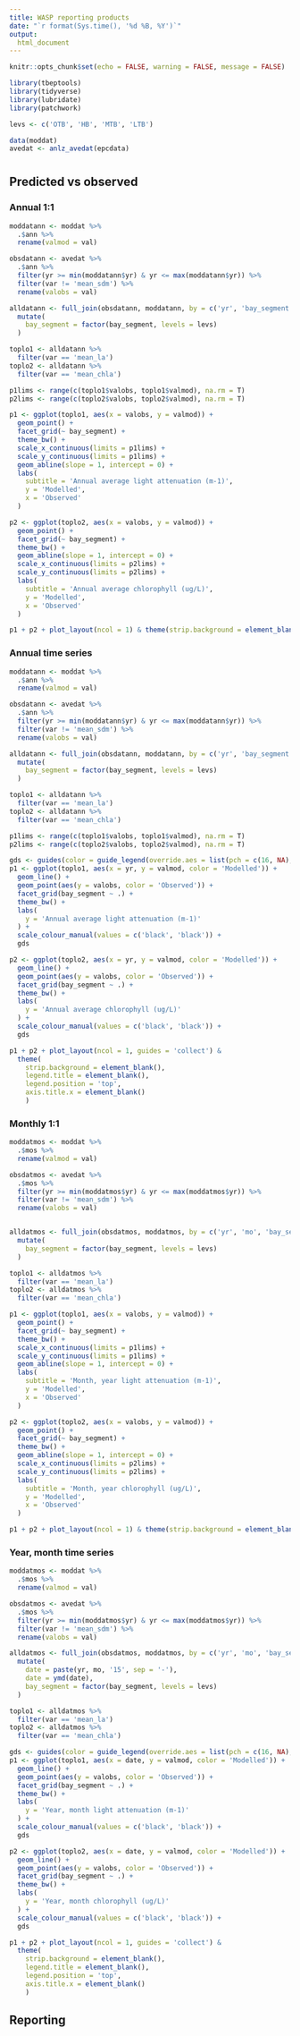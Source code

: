 ```yaml
---
title: WASP reporting products
date: "`r format(Sys.time(), '%d %B, %Y')`"
output: 
  html_document
---
```


```r
knitr::opts_chunk$set(echo = FALSE, warning = FALSE, message = FALSE)

library(tbeptools)
library(tidyverse)
library(lubridate)
library(patchwork)

levs <- c('OTB', 'HB', 'MTB', 'LTB')

data(moddat)
avedat <- anlz_avedat(epcdata)
```

# {.tabset}

## Predicted vs observed {.tabset .tabset-pills}

### Annual 1:1 

```r
moddatann <- moddat %>%
  .$ann %>% 
  rename(valmod = val)

obsdatann <- avedat %>%
  .$ann %>%
  filter(yr >= min(moddatann$yr) & yr <= max(moddatann$yr)) %>%
  filter(var != 'mean_sdm') %>% 
  rename(valobs = val)

alldatann <- full_join(obsdatann, moddatann, by = c('yr', 'bay_segment', 'var')) %>% 
  mutate(
    bay_segment = factor(bay_segment, levels = levs)
  )

toplo1 <- alldatann %>% 
  filter(var == 'mean_la')
toplo2 <- alldatann %>% 
  filter(var == 'mean_chla')

p1lims <- range(c(toplo1$valobs, toplo1$valmod), na.rm = T)
p2lims <- range(c(toplo2$valobs, toplo2$valmod), na.rm = T)

p1 <- ggplot(toplo1, aes(x = valobs, y = valmod)) + 
  geom_point() + 
  facet_grid(~ bay_segment) +
  theme_bw() + 
  scale_x_continuous(limits = p1lims) + 
  scale_y_continuous(limits = p1lims) +
  geom_abline(slope = 1, intercept = 0) +
  labs(
    subtitle = 'Annual average light attenuation (m-1)', 
    y = 'Modelled', 
    x = 'Observed'
  )

p2 <- ggplot(toplo2, aes(x = valobs, y = valmod)) + 
  geom_point() + 
  facet_grid(~ bay_segment) +
  theme_bw() + 
  geom_abline(slope = 1, intercept = 0) +
  scale_x_continuous(limits = p2lims) + 
  scale_y_continuous(limits = p2lims) +
  labs(
    subtitle = 'Annual average chlorophyll (ug/L)', 
    y = 'Modelled', 
    x = 'Observed'
  )

p1 + p2 + plot_layout(ncol = 1) & theme(strip.background = element_blank())
```

### Annual time series

```r
moddatann <- moddat %>%
  .$ann %>% 
  rename(valmod = val)

obsdatann <- avedat %>%
  .$ann %>%
  filter(yr >= min(moddatann$yr) & yr <= max(moddatann$yr)) %>%
  filter(var != 'mean_sdm') %>% 
  rename(valobs = val)

alldatann <- full_join(obsdatann, moddatann, by = c('yr', 'bay_segment', 'var')) %>% 
  mutate(
    bay_segment = factor(bay_segment, levels = levs)
  )

toplo1 <- alldatann %>% 
  filter(var == 'mean_la')
toplo2 <- alldatann %>% 
  filter(var == 'mean_chla')

p1lims <- range(c(toplo1$valobs, toplo1$valmod), na.rm = T)
p2lims <- range(c(toplo2$valobs, toplo2$valmod), na.rm = T)

gds <- guides(color = guide_legend(override.aes = list(pch = c(16, NA), linetype = c(NA, 1))))
p1 <- ggplot(toplo1, aes(x = yr, y = valmod, color = 'Modelled')) + 
  geom_line() + 
  geom_point(aes(y = valobs, color = 'Observed')) +
  facet_grid(bay_segment ~ .) +
  theme_bw() + 
  labs(
    y = 'Annual average light attenuation (m-1)'
  ) + 
  scale_colour_manual(values = c('black', 'black')) +
  gds

p2 <- ggplot(toplo2, aes(x = yr, y = valmod, color = 'Modelled')) + 
  geom_line() + 
  geom_point(aes(y = valobs, color = 'Observed')) +
  facet_grid(bay_segment ~ .) +
  theme_bw() + 
  labs(
    y = 'Annual average chlorophyll (ug/L)'
  ) + 
  scale_colour_manual(values = c('black', 'black')) + 
  gds

p1 + p2 + plot_layout(ncol = 1, guides = 'collect') & 
  theme(
    strip.background = element_blank(), 
    legend.title = element_blank(),
    legend.position = 'top', 
    axis.title.x = element_blank()
    )
```

### Monthly 1:1

```r
moddatmos <- moddat %>%
  .$mos %>% 
  rename(valmod = val)

obsdatmos <- avedat %>%
  .$mos %>%
  filter(yr >= min(moddatmos$yr) & yr <= max(moddatmos$yr)) %>%
  filter(var != 'mean_sdm') %>% 
  rename(valobs = val)


alldatmos <- full_join(obsdatmos, moddatmos, by = c('yr', 'mo', 'bay_segment', 'var')) %>% 
  mutate(
    bay_segment = factor(bay_segment, levels = levs)
  )

toplo1 <- alldatmos %>% 
  filter(var == 'mean_la')
toplo2 <- alldatmos %>% 
  filter(var == 'mean_chla')

p1 <- ggplot(toplo1, aes(x = valobs, y = valmod)) + 
  geom_point() + 
  facet_grid(~ bay_segment) +
  theme_bw() + 
  scale_x_continuous(limits = p1lims) + 
  scale_y_continuous(limits = p1lims) +
  geom_abline(slope = 1, intercept = 0) +
  labs(
    subtitle = 'Month, year light attenuation (m-1)', 
    y = 'Modelled', 
    x = 'Observed'
  )

p2 <- ggplot(toplo2, aes(x = valobs, y = valmod)) + 
  geom_point() + 
  facet_grid(~ bay_segment) +
  theme_bw() + 
  geom_abline(slope = 1, intercept = 0) +
  scale_x_continuous(limits = p2lims) + 
  scale_y_continuous(limits = p2lims) +
  labs(
    subtitle = 'Month, year chlorophyll (ug/L)', 
    y = 'Modelled', 
    x = 'Observed'
  )

p1 + p2 + plot_layout(ncol = 1) & theme(strip.background = element_blank())
```

### Year, month time series

```r
moddatmos <- moddat %>%
  .$mos %>% 
  rename(valmod = val)

obsdatmos <- avedat %>%
  .$mos %>%
  filter(yr >= min(moddatmos$yr) & yr <= max(moddatmos$yr)) %>%
  filter(var != 'mean_sdm') %>% 
  rename(valobs = val)

alldatmos <- full_join(obsdatmos, moddatmos, by = c('yr', 'mo', 'bay_segment', 'var')) %>% 
  mutate(
    date = paste(yr, mo, '15', sep = '-'),
    date = ymd(date),
    bay_segment = factor(bay_segment, levels = levs)
  )

toplo1 <- alldatmos %>% 
  filter(var == 'mean_la')
toplo2 <- alldatmos %>% 
  filter(var == 'mean_chla')

gds <- guides(color = guide_legend(override.aes = list(pch = c(16, NA), linetype = c(NA, 1))))
p1 <- ggplot(toplo1, aes(x = date, y = valmod, color = 'Modelled')) + 
  geom_line() + 
  geom_point(aes(y = valobs, color = 'Observed')) +
  facet_grid(bay_segment ~ .) +
  theme_bw() + 
  labs(
    y = 'Year, month light attenuation (m-1)'
  ) + 
  scale_colour_manual(values = c('black', 'black')) +
  gds

p2 <- ggplot(toplo2, aes(x = date, y = valmod, color = 'Modelled')) + 
  geom_line() + 
  geom_point(aes(y = valobs, color = 'Observed')) +
  facet_grid(bay_segment ~ .) +
  theme_bw() + 
  labs(
    y = 'Year, month chlorophyll (ug/L)'
  ) + 
  scale_colour_manual(values = c('black', 'black')) + 
  gds

p1 + p2 + plot_layout(ncol = 1, guides = 'collect') & 
  theme(
    strip.background = element_blank(), 
    legend.title = element_blank(),
    legend.position = 'top', 
    axis.title.x = element_blank()
    )
```

## Reporting {.tabset .tabset-pills}

